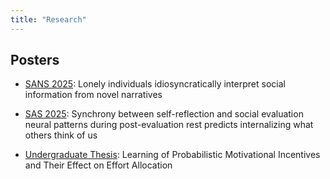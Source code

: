 ```yaml
---
title: "Research"
---
```


## Posters
-   [SANS 2025](files/KM_SANS_2025.pdf): Lonely individuals idiosyncratically interpret social information from novel narratives

-   [SAS 2025](files/KM_SAS_2025.pdf): Synchrony between self-reflection and social evaluation neural patterns during post-evaluation rest predicts internalizing what others think of us
-   [Undergraduate Thesis](files/KM_Thesis_2023.pdf): Learning of Probabilistic Motivational Incentives and Their Effect on Effort Allocation